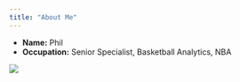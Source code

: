 ```yaml
---
title: "About Me"
---
```


- __Name:__ Phil
- __Occupation:__ Senior Specialist, Basketball Analytics, NBA

![](CHANG-PHILIP.jpg)



